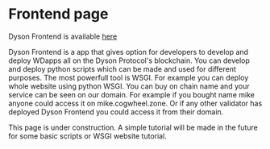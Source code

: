 # Frontend page

Dyson Frontend is available [here](https://dys.cogwheel.zone)

Dyson Frontend is a app that gives option for developers to develop and deploy WDapps
all on the Dyson Protocol's blockchain. You can develop and deploy python scripts which
can be made and used for different purposes. The most powerfull tool is WSGI. For
example you can deploy whole website using python WSGI. You can buy on chain name and 
your service can be seen on our domain. For example if you bought name mike anyone could
access it on mike.cogwheel.zone. Or if any other validator has deployed Dyson Frontend you
could access it from their domain.

 
<Callout type="warning" emoji="👷">
  This page is under construction. A simple tutorial will be made in the future for some
  basic scripts or WSGI website tutorial.
</Callout>